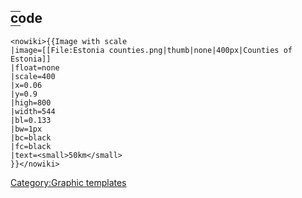 <div style="float: {{{float|none}}}; clear: {{{float|none}}};">
<div style="position: relative;">
{{{image|[[File:Estonia counties.png|thumb|none|400px|Counties of Estonia]]}}}
<div style="position: absolute; left:{{#expr: {{{x|0.06}}} * {{{scale|400}}} - 6}}px; top: {{#expr: {{{y|0.9}}} * {{{scale|400}}} / {{{high|800}}} * {{{width|544}}}  - 8}}px;">
{|style="background: transparent"
|width="{{#expr: {{{bl|0.133}}} * {{{scale|400}}} }}px" style="border-bottom: {{{bw|1px}}} solid {{{bc|black}}}"|<font style="color:[[black F.C.|black]]">{{{text|<small>50km</small>}}}</font>
|}
</div>
</div>
</div><noinclude>
==code==
<pre><nowiki>{{Image with scale
|image=[[File:Estonia counties.png|thumb|none|400px|Counties of Estonia]]
|float=none
|scale=400
|x=0.06
|y=0.9
|high=800
|width=544
|bl=0.133
|bw=1px
|bc=black
|fc=black
|text=<small>50km</small>
}}</nowiki></pre>
[[Category:Graphic templates]]
</noinclude>